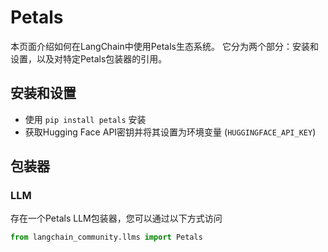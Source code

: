 # Petals

本页面介绍如何在LangChain中使用Petals生态系统。
它分为两个部分：安装和设置，以及对特定Petals包装器的引用。

## 安装和设置
- 使用 `pip install petals` 安装
- 获取Hugging Face API密钥并将其设置为环境变量 (`HUGGINGFACE_API_KEY`)

## 包装器

### LLM

存在一个Petals LLM包装器，您可以通过以下方式访问
```python
from langchain_community.llms import Petals
```
